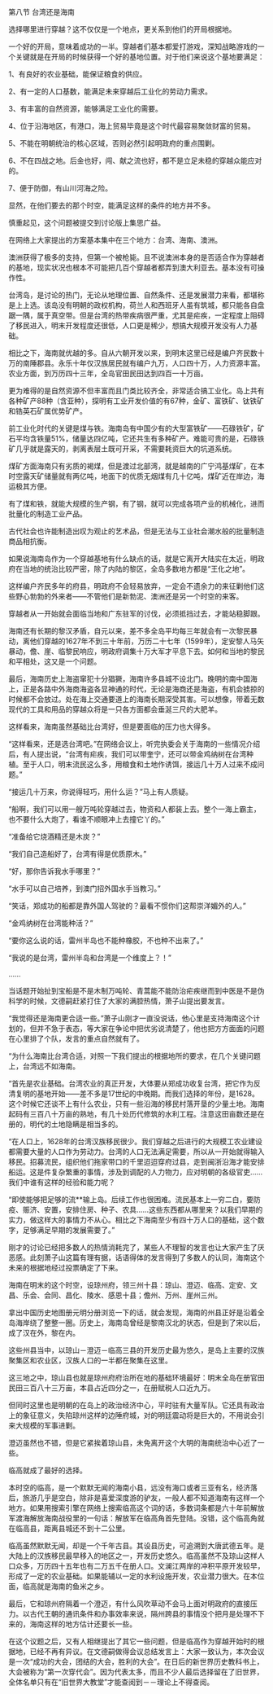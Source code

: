 

第八节 台湾还是海南

选择哪里进行穿越？这不仅仅是一个地点，更关系到他们的开局根据地。

一个好的开局，意味着成功的一半。穿越者们基本都爱打游戏，深知战略游戏的一个关键就是在开局的时候获得一个好的基地位置。对于他们来说这个基地要满足：

1、有良好的农业基础，能保证粮食的供应。

2、有一定的人口基数，能满足未来穿越后工业化的劳动力需求。

3、有丰富的自然资源，能够满足工业化的需要。

4、位于沿海地区，有港口，海上贸易毕竟是这个时代最容易聚敛财富的贸易。

5、不能在明朝统治的核心区域，否则必然引起明政府的重点围剿。

6、不在四战之地。后金也好，闯、献之流也好，都不是立足未稳的穿越众能应对的。

7、便于防御，有山川河海之险。

显然，在他们要去的那个时空，能满足这样的条件的地方并不多。

慎重起见，这个问题被提交到讨论版上集思广益。

在网络上大家提出的方案基本集中在三个地方：台湾、海南、澳洲。

澳洲获得了极多的支持，但第一个被枪毙。且不说澳洲本身的是否适合作为穿越者的基地，现实状况也根本不可能把几百个穿越者都弄到澳大利亚去。基本没有可操作性。

台湾岛，是讨论的热门，无论从地理位置、自然条件、还是发展潜力来看，都堪称是上上选。该岛没有明朝的政权机构，荷兰人和西班牙人虽有筑城，都只能各自盘踞一隅，属于真空带。但是台湾的热带疾病很严重，尤其是疟疾，一定程度上阻碍了移民进入，明末开发程度还很低，人口更是稀少，想搞大规模开发没有人力基础。

相比之下，海南就优越的多。自从六朝开发以来，到明末这里已经是编户齐民数十万的南陲郡县。永乐十年仅汉族居民就有编户九万，人口四十万，人力资源丰富。农业方面，到万历四十三年，全岛官田民田达到四百一十万亩。

更为难得的是自然资源不但丰富而且门类比较齐全，非常适合搞工业化。岛上共有各种矿产88种（含亚种），探明有工业开发价值的有67种，金矿、富铁矿、钛铁矿和锆英石矿属优势矿产。

前工业化时代的关键是煤与铁。海南岛有中国少有的大型富铁矿――石碌铁矿，矿石平均含铁量51%，储量达四亿吨，它还共生有多种矿产。难能可贵的是，石碌铁矿几乎就是露天的，剥离表层土既可开采，不需要耗资巨大的坑道系统。

煤矿方面海南只有劣质的褐煤，但是渡过北部湾，就是越南的广宁鸿基煤矿，在本时空露天矿储量就有两亿吨，地面下的优质无烟煤有几十亿吨，煤矿近在岸边，海运极其方便。

有了煤和铁，就能大规模的生产钢，有了钢，就可以完成各项产业的机械化，进而批量化的制造工业产品。

古代社会也许能制造出叹为观止的艺术品，但是无法与工业社会潮水般的批量制造商品相抗衡。

如果说海南岛作为一个穿越基地有什么缺点的话，就是它离开大陆实在太近，明政府在当地的统治比较严密，除了内陆的黎区，全岛多数地方都是“王化之地”。

这样编户齐民多年的府县，明政府不会轻易放弃，一定会不遗余力的来征剿他们这些野心勃勃的外来者――不管他们是新勃泥、澳洲还是另一个时空的来客。

穿越者从一开始就会面临当地和广东驻军的讨伐，必须抵挡过去，才能站稳脚跟。

海南还有长期的黎汉矛盾，自元以来，差不多全岛平均每三年就会有一次黎民暴动，离他们穿越的1627年不到三十年前，万历二十七年（1599年），定安黎人马矢暴动，儋、崖、临黎民响应，明政府调集十万大军才平息下去。如何和当地的黎民和平相处，这又是一个问题。

最后，海南历史上海盗窜犯十分猖獗，海南许多县城不设北门。晚明的南中国海上，正是各路中外海商海盗各显神通的时代，无论是海商还是海盗，有机会掳掠的时候都不会放过。处在海上交通要道上的海南长期深受其害。可以想像，带着无数现代的工具和用品的穿越众将是一只各方面都会垂涎三尺的大肥羊。

这样看来，海南虽然基础比台湾好，但是要面临的压力也大得多。

“这样看来，还是选台湾吧。”在网络会议上，听完执委会关于海南的一些情况介绍后，有人提出说，“台湾有疟疾，我们可以带奎宁，还可以带金鸡纳树在台湾种植。至于人口，明末流民这么多，用粮食和土地作诱饵，接运几十万人过来不成问题。”

“接运几十万来，你说得轻巧，用什么运？”马上有人质疑。

“船啊，我们可以用一艘万吨轮穿越过去，物资和人都装上去。整个一海上霸主，也不要什么大炮了，看谁不顺眼冲上去撞它丫的。”

“准备给它烧酒精还是木炭？”

“我们自己造船好了，台湾有得是优质原木。”

“好，那你告诉我水手哪里？”

“水手可以自己培养，到澳门招外国水手当教习。”

“笑话，郑成功的船都是靠外国人驾驶的？最看不惯你们这帮崇洋媚外的人。”

“金鸡纳树在台湾能种活？”

“要你这么说的话，雷州半岛也不能种橡胶，不也种不出来了。”

“我说的是台湾，雷州半岛和台湾是一个维度上？！”

……

当话题开始扯到宝船是不是木制万吨轮、青蒿能不能防治疟疾继而到中医是不是伪科学的时候，文德嗣赶紧打住了大家的满腔热情，萧子山提出要发言。

“我觉得还是海南更合适一些。”萧子山刚才一直没说话，他心里是支持海南这个计划的，但并不急于表态，等大家在争论中把优劣说清楚了，他也把方方面面的问题在心里排了个队，发言的重点自然就有了。

“为什么海南比台湾合适，对照一下我们提出的根据地所的要求，在几个关键问题上，台湾远不如海南。

“首先是农业基础。台湾农业的真正开发，大体要从郑成功收复台湾，把它作为反清复明的基地开始――差不多是17世纪的中晚期。而我们选择的年份，是1628。这个时候它还谈不上有什么农业，只有一些沿海的移民村落开垦的少量土地。海南起码有三百八十万亩的熟地，有几十处历代修筑的水利工程。注意这田亩数还是在册的，明代的土地隐瞒是相当多的。

“在人口上，1628年的台湾汉族移民很少。我们穿越之后进行的大规模工农业建设都需要大量的人口作为劳动力。台湾的人口无法满足需要，所以从一开始就得输入移民。招募流民，组织他们拖家带口的千里迢迢穿府过县，走到闽浙沿海才能安排船运。这是件复杂繁重的事情，涉及到调配的人力物力，应对明朝的各级官吏……我们中谁有这样的经验和能力呢？

“即使能够把足够的流**输上岛。后续工作也很困难。流民基本上一穷二白，要防疫、赈济、安置，安排住房、种子、农具……这些东西都从哪里来？以我们早期的实力，做这样大的事情力不从心。相比之下海南至少有四十万人口的基础，这个数字，足够满足早期的发展需要了。”

刚才的讨论已经把多数人的热情消耗完了，某些人不理智的发言也让大家产生了厌恶感。此刻萧子山这篇有理有据，话语得体的发言得到了多数人的认同，海南这个未来的根据地经过投票确定了下来。

海南在明末的这个时空，设琼州府，领三州十县：琼山、澄迈、临高、定安、文昌、乐会、会同、昌化、陵水、感恩十县；儋州、万州、崖州三州。

拿出中国历史地图册元明分册浏览一下的话，就会发现，海南的州县正好是沿着全岛海岸绕了整整一圈。历史上，海南岛曾经是黎南汉北的状态，但是到了宋以后，成了汉在外，黎在内。

这些州县当中，以琼山－澄迈－临高三县的开发历史最为悠久，是岛上主要的汉族聚集区和农业区，汉族人口的一半都在聚集在这里。

这三地之中，琼山县也就是琼州府府治所在地的基础环境最好：明末全岛在册官田民田三百八十三万亩，本县占近四分之一，在册赋税人口近九万。

但同时这里也是明朝的在岛上的政治经济中心，平时驻有大量军队。它还具有政治上的象征意义，失陷琼州这样的边陲府城，对的明廷震动将是巨大的，不用说会引来大规模的军事进剿。

澄迈虽然也不错，但是它紧挨着琼山县，未免离开这个大明的海南统治中心近了一些。

临高就成了最好的选择。

本时空的临高，是一个默默无闻的海南小县，远没有海口或者三亚有名，经济落后，旅游几乎是空白，除非是喜爱深度游的驴友，一般人都不知道海南有这样一个地方。如果用搜索引擎在网络上搜索临高这个词的话，多数词条都是六十年前解放军渡海解放海南战役里的一句话：解放军在临高角首先登陆。没错，这个临高角就在临高县，距离县城还不到十二公里。

临高虽然默默无闻，却是一个千年古县。其设县历史，可追溯到大唐武德五年。是大陆上的汉族移民最早移入的地区之一，开发历史悠久。临高虽然不及琼山这样人口众多，万历四十五年也有二万五千在册人口。文澜江两岸的冲积平原开发较早，形成了一定的农业基础。如果能辅以一定的水利设施开发，农业潜力很大。在本位面，临高就是海南的鱼米之乡。

最后，它和琼州府隔着一个澄迈，有什么风吹草动不会马上面对明政府的直接压力。以古代王朝的通讯条件和办事效率来说，隔州跨县的事情没个把月是处理不下来的，海南这样的地方估计还要长一些。

在这个议题之后，又有人相继提出了其它一些问题，但是临高作为穿越开始时的根据地，已经不再有异议。在文德嗣做得会议总结发言上：大家一致认为，本次会议是一次“成功的大会，团结的大会，胜利的大会”。在日后的新世界历史教科书上，大会被称为“第一次穿代会”。因为代表太多，而且不少人最后选择留在了旧世界，全体名单只有在“旧世界大教堂”才能查阅到－－理论上不得查阅。

